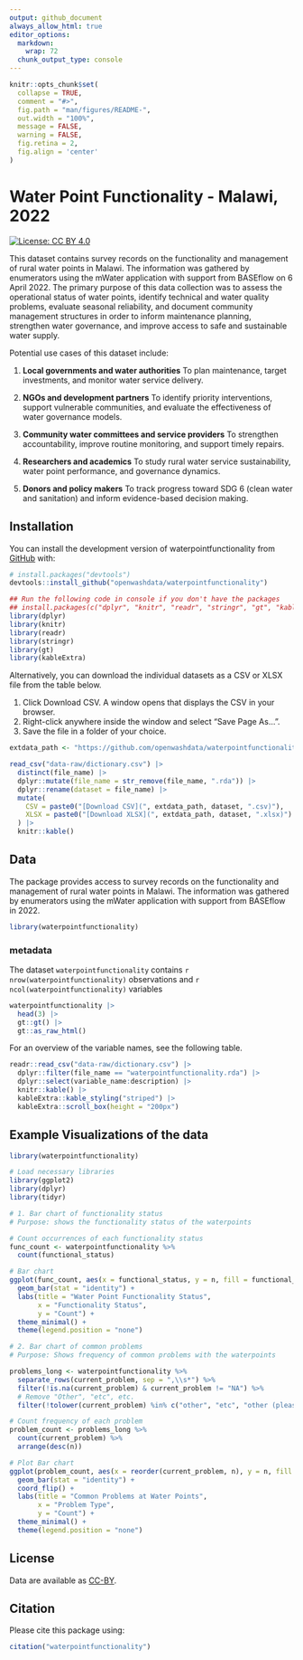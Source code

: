 ```yaml
---
output: github_document
always_allow_html: true
editor_options: 
  markdown: 
    wrap: 72
  chunk_output_type: console
---
```


<!-- README.md is generated from README.Rmd. Please edit that file -->

```r
knitr::opts_chunk$set(
  collapse = TRUE,
  comment = "#>",
  fig.path = "man/figures/README-",
  out.width = "100%",
  message = FALSE,
  warning = FALSE,
  fig.retina = 2,
  fig.align = 'center'
)
```

# Water Point Functionality - Malawi, 2022

<!-- badges: start -->

[![License: CC BY
4.0](https://img.shields.io/badge/License-CC_BY_4.0-lightgrey.svg)](https://creativecommons.org/licenses/by/4.0/)

<!-- badges: end -->

This dataset contains survey records on the functionality and management
of rural water points in Malawi. The information was gathered by
enumerators using the mWater application with support from BASEflow on 6
April 2022. The primary purpose of this data collection was to assess
the operational status of water points, identify technical and water
quality problems, evaluate seasonal reliability, and document community
management structures in order to inform maintenance planning,
strengthen water governance, and improve access to safe and sustainable
water supply.

Potential use cases of this dataset include:

1.  **Local governments and water authorities**
    To plan maintenance, target investments, and monitor water service
    delivery.

2.  **NGOs and development partners**
    To identify priority interventions, support vulnerable communities,
    and evaluate the effectiveness of water governance models.

3.  **Community water committees and service providers**
    To strengthen accountability, improve routine monitoring, and
    support timely repairs.

4.  **Researchers and academics**
    To study rural water service sustainability, water point
    performance, and governance dynamics.

5.  **Donors and policy makers**
    To track progress toward SDG 6 (clean water and sanitation) and
    inform evidence-based decision making.

## Installation

You can install the development version of waterpointfunctionality from
[GitHub](https://github.com/) with:

``` r
# install.packages("devtools")
devtools::install_github("openwashdata/waterpointfunctionality")
```

```r
## Run the following code in console if you don't have the packages
## install.packages(c("dplyr", "knitr", "readr", "stringr", "gt", "kableExtra"))
library(dplyr)
library(knitr)
library(readr)
library(stringr)
library(gt)
library(kableExtra)
```

Alternatively, you can download the individual datasets as a CSV or XLSX
file from the table below.

1.  Click Download CSV. A window opens that displays the CSV in your
    browser.
2.  Right-click anywhere inside the window and select "Save Page As...".
3.  Save the file in a folder of your choice.

```r

extdata_path <- "https://github.com/openwashdata/waterpointfunctionality/raw/main/inst/extdata/"

read_csv("data-raw/dictionary.csv") |> 
  distinct(file_name) |> 
  dplyr::mutate(file_name = str_remove(file_name, ".rda")) |> 
  dplyr::rename(dataset = file_name) |> 
  mutate(
    CSV = paste0("[Download CSV](", extdata_path, dataset, ".csv)"),
    XLSX = paste0("[Download XLSX](", extdata_path, dataset, ".xlsx)")
  ) |> 
  knitr::kable()

```

## Data

The package provides access to survey records on the functionality and management of rural water points in Malawi. The information was gathered by enumerators using the mWater application with support from BASEflow in 2022.

```r
library(waterpointfunctionality)
```

### metadata

The dataset `waterpointfunctionality` contains `r nrow(waterpointfunctionality)`
observations and `r ncol(waterpointfunctionality)` variables

```r
waterpointfunctionality |> 
  head(3) |> 
  gt::gt() |>
  gt::as_raw_html()
```

For an overview of the variable names, see the following table.

```r
readr::read_csv("data-raw/dictionary.csv") |>
  dplyr::filter(file_name == "waterpointfunctionality.rda") |>
  dplyr::select(variable_name:description) |> 
  knitr::kable() |> 
  kableExtra::kable_styling("striped") |> 
  kableExtra::scroll_box(height = "200px")
```

## Example Visualizations of the data

```r
library(waterpointfunctionality)

# Load necessary libraries
library(ggplot2)
library(dplyr)
library(tidyr)

# 1. Bar chart of functionality status
# Purpose: shows the functionality status of the waterpoints 

# Count occurrences of each functionality status
func_count <- waterpointfunctionality %>%
  count(functional_status)

# Bar chart
ggplot(func_count, aes(x = functional_status, y = n, fill = functional_status)) +
  geom_bar(stat = "identity") +
  labs(title = "Water Point Functionality Status",
       x = "Functionality Status",
       y = "Count") +
  theme_minimal() +
  theme(legend.position = "none")

# 2. Bar chart of common problems
# Purpose: Shows frequency of common problems with the waterpoints

problems_long <- waterpointfunctionality %>%
  separate_rows(current_problem, sep = ",\\s*") %>%
  filter(!is.na(current_problem) & current_problem != "NA") %>%
  # Remove "Other", "etc", etc.
  filter(!tolower(current_problem) %in% c("other", "etc", "other (please specify)"))

# Count frequency of each problem
problem_count <- problems_long %>%
  count(current_problem) %>%
  arrange(desc(n))

# Plot Bar chart
ggplot(problem_count, aes(x = reorder(current_problem, n), y = n, fill = current_problem)) +
  geom_bar(stat = "identity") +
  coord_flip() +
  labs(title = "Common Problems at Water Points",
       x = "Problem Type",
       y = "Count") +
  theme_minimal() +
  theme(legend.position = "none")

```

## License

Data are available as
[CC-BY](https://github.com/openwashdata/%7B%7B%7Bpackagename%7D%7D%7D/blob/main/LICENSE.md).

## Citation

Please cite this package using:

```r
citation("waterpointfunctionality")
```
